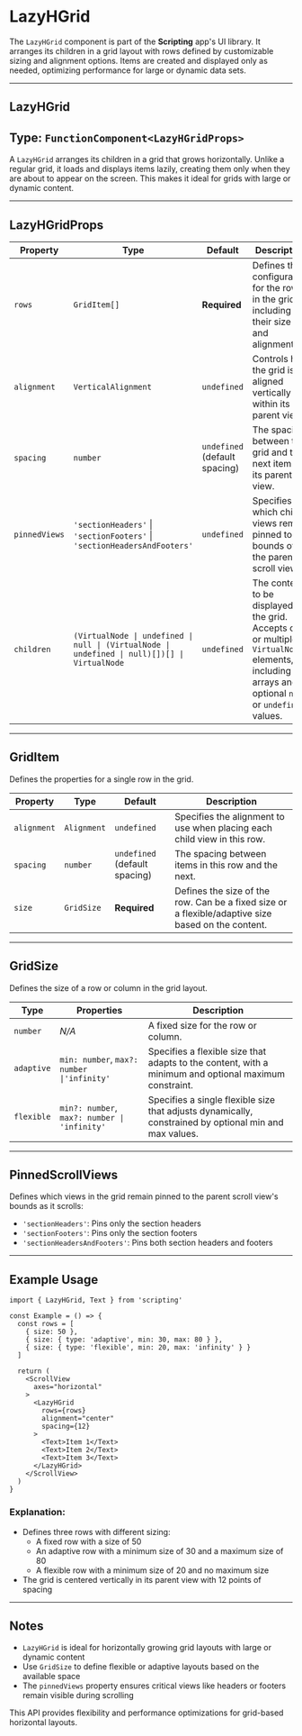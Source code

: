 # LazyHGrid 
        
The `LazyHGrid` component is part of the **Scripting** app's UI library. It arranges its children in a grid layout with rows defined by customizable sizing and alignment options. Items are created and displayed only as needed, optimizing performance for large or dynamic data sets.

---

## LazyHGrid

## Type: `FunctionComponent<LazyHGridProps>`

A `LazyHGrid` arranges its children in a grid that grows horizontally. Unlike a regular grid, it loads and displays items lazily, creating them only when they are about to appear on the screen. This makes it ideal for grids with large or dynamic content.

---

## LazyHGridProps

| Property       | Type                                                                                       | Default             | Description                                                                                                                                                     |
|----------------|--------------------------------------------------------------------------------------------|---------------------|-----------------------------------------------------------------------------------------------------------------------------------------------------------------|
| `rows`         | `GridItem[]`                                                                              | **Required**        | Defines the configuration for the rows in the grid, including their size and alignment.                                                                        |
| `alignment`    | `VerticalAlignment`                                                                        | `undefined`         | Controls how the grid is aligned vertically within its parent view.                                                                                            |
| `spacing`      | `number`                                                                                   | `undefined` (default spacing) | The spacing between the grid and the next item in its parent view.                                                                                             |
| `pinnedViews`  | `'sectionHeaders'` \| `'sectionFooters'` \| `'sectionHeadersAndFooters'`                   | `undefined`         | Specifies which child views remain pinned to the bounds of the parent scroll view.                                                                             |
| `children`     | `(VirtualNode \| undefined \| null \| (VirtualNode \| undefined \| null)[])[] \| VirtualNode` | `undefined`         | The content to be displayed in the grid. Accepts one or multiple `VirtualNode` elements, including arrays and optional `null` or `undefined` values.          |

---

## GridItem

Defines the properties for a single row in the grid.

| Property       | Type                                                                                       | Default             | Description                                                                                                                                                     |
|----------------|--------------------------------------------------------------------------------------------|---------------------|-----------------------------------------------------------------------------------------------------------------------------------------------------------------|
| `alignment`    | `Alignment`                                                                               | `undefined`         | Specifies the alignment to use when placing each child view in this row.                                                                                       |
| `spacing`      | `number`                                                                                   | `undefined` (default spacing) | The spacing between items in this row and the next.                                                                                                           |
| `size`         | `GridSize`                                                                                | **Required**        | Defines the size of the row. Can be a fixed size or a flexible/adaptive size based on the content.                                                             |

---

## GridSize

Defines the size of a row or column in the grid layout.

| Type            | Properties                                                                 | Description                                                                                              |
|-----------------|---------------------------------------------------------------------------|----------------------------------------------------------------------------------------------------------|
| `number`        | _N/A_                                                                    | A fixed size for the row or column.                                                                      |
| `adaptive`      | `min: number`, `max?: number \|'infinity'`                     | Specifies a flexible size that adapts to the content, with a minimum and optional maximum constraint.    |
| `flexible`      | `min?: number`, `max?: number \| 'infinity'`                    | Specifies a single flexible size that adjusts dynamically, constrained by optional min and max values.   |

---

## PinnedScrollViews

Defines which views in the grid remain pinned to the parent scroll view's bounds as it scrolls:

- `'sectionHeaders'`: Pins only the section headers
- `'sectionFooters'`: Pins only the section footers
- `'sectionHeadersAndFooters'`: Pins both section headers and footers

---

## Example Usage

```tsx
import { LazyHGrid, Text } from 'scripting'

const Example = () => {
  const rows = [
    { size: 50 },
    { size: { type: 'adaptive', min: 30, max: 80 } },
    { size: { type: 'flexible', min: 20, max: 'infinity' } }
  ]
  
  return (
    <ScrollView
      axes="horizontal"
    >
      <LazyHGrid 
        rows={rows} 
        alignment="center" 
        spacing={12} 
      >
        <Text>Item 1</Text>
        <Text>Item 2</Text>
        <Text>Item 3</Text>
      </LazyHGrid>
    </ScrollView>
  )
}
```

### Explanation:

- Defines three rows with different sizing:
  - A fixed row with a size of 50
  - An adaptive row with a minimum size of 30 and a maximum size of 80
  - A flexible row with a minimum size of 20 and no maximum size
- The grid is centered vertically in its parent view with 12 points of spacing

---

## Notes

- `LazyHGrid` is ideal for horizontally growing grid layouts with large or dynamic content
- Use `GridSize` to define flexible or adaptive layouts based on the available space
- The `pinnedViews` property ensures critical views like headers or footers remain visible during scrolling

This API provides flexibility and performance optimizations for grid-based horizontal layouts.
